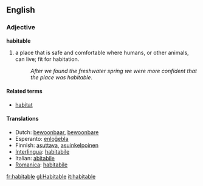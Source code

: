 ==English==
=== Adjective ===
'''habitable'''

#a place that is safe and comfortable where humans, or other animals, can live; fit for habitation.
#:''After we found the freshwater spring we were more confident that the place was habitable''.

==== Related terms ====
*[[habitat]]

==== Translations ====
*Dutch: [[bewoonbaar]], [[bewoonbare]]
*Esperanto: [[enloĝebla]]
*Finnish: [[asuttava]], [[asuinkelpoinen]]
*[[Interlingua]]: [[habitabile]]
*Italian: [[abitabile]]
*[[Romanica]]: [[habitabile]]

[[fr:habitable]]
[[gl:Habitable]]
[[it:habitable]]